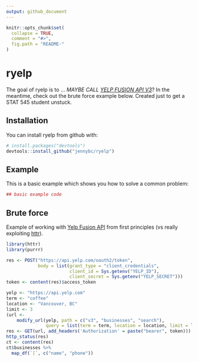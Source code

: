 ```yaml
---
output: github_document
---
```


<!-- README.md is generated from README.Rmd. Please edit that file -->

```r
knitr::opts_chunk$set(
  collapse = TRUE,
  comment = "#>",
  fig.path = "README-"
)
```

# ryelp

The goal of ryelp is to ... *MAYBE CALL [YELP FUSION API V3](https://www.yelp.ca/developers)*? In the meantime, check out the brute force example below. Created just to get a STAT 545 student unstuck.

## Installation

You can install ryelp from github with:

```r
# install.packages("devtools")
devtools::install_github("jennybc/ryelp")
```

## Example

This is a basic example which shows you how to solve a common problem:

```r
## basic example code
```

## Brute force

Example of working with [Yelp Fusion API](https://www.yelp.ca/developers) from first principles (vs really exploiting [httr](https://github.com/hadley/httr)).

```r
library(httr)
library(purrr)

res <- POST("https://api.yelp.com/oauth2/token",
            body = list(grant_type = "client_credentials",
                        client_id = Sys.getenv("YELP_ID"),
                        client_secret = Sys.getenv("YELP_SECRET")))
token <- content(res)$access_token

yelp <- "https://api.yelp.com"
term <- "coffee"
location <- "Vancouver, BC"
limit <- 3
(url <-
    modify_url(yelp, path = c("v3", "businesses", "search"),
               query = list(term = term, location = location, limit = limit)))
res <- GET(url, add_headers('Authorization' = paste("bearer", token)))
http_status(res)
ct <- content(res)
ct$businesses %>% 
  map_df(`[`, c("name", "phone"))
```

